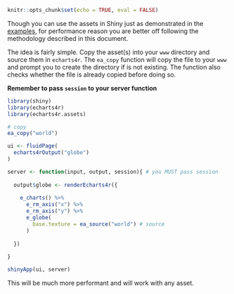 
```r
knitr::opts_chunk$set(echo = TRUE, eval = FALSE)
```

Though you can use the assets in Shiny just as demonstrated in the [examples](assets.html), for performance reason you are better off following the methodology described in this document.

The idea is fairly simple. Copy the asset(s) into your `www` directory and source them in `echarts4r`. The `ea_copy` function will copy the file to your `www` and prompt you to create the directory if is not existing. The function also checks whether the file is already copied before doing so.

**Remember to pass `session` to your server function**

```r
library(shiny)
library(echarts4r)
library(echarts4r.assets)

# copy
ea_copy("world")

ui <- fluidPage(
  echarts4rOutput("globe")
)

server <- function(input, output, session){ # you MUST pass session
  
  output$globe <- renderEcharts4r({
    
    e_charts() %>% 
      e_rm_axis("x") %>% 
      e_rm_axis("y") %>% 
      e_globe(
        base.texture = ea_source("world") # source
      )
    
  })
  
}

shinyApp(ui, server)
```

This will be much more performant and will work with any asset.
